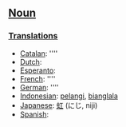 ==[[Noun]]==

===[[Translation]]s===
*[[Catalan]]: [[]] ''''
*[[Dutch]]: [[]]
*[[Esperanto]]: [[]]
*[[French]]: [[]] ''''
*[[German]]: [[]] ''''
*[[Indonesian]]: [[pelangi]], [[bianglala]]
*[[Japanese]]: [[虹]] (にじ, niji)
*[[Spanish]]: [[]]